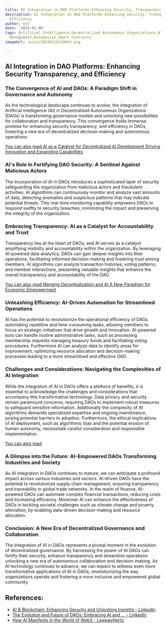 ```yaml
---
title: AI Integration in DAO Platforms Enhancing Security, Transparency, and Efficiency
description: AI Integration in DAO Platforms Enhancing Security, Transparency, and
  Efficiency
author: Usf
date: '2024-01-06'
tags: Artificial Intelligence,Decentralized Autonomous Organizations,Blockchain,Security,Transparency,Efficiency,Governance,Risk
  Management,Automation,Smart Contracts
imageUrl: /pixa/20240116120043.png

---
```

## AI Integration in DAO Platforms: Enhancing Security Transparency, and Efficiency

### The Convergence of AI and DAOs: A Paradigm  Shift in Governance and Autonomy

As the technological landscape continues  to evolve, the integration of Artificial  Intelligence (AI) in Decentralized Autonomous Organizations (DAOs) is transforming governance  models and unlocking new possibilities for collaboration and transparency. This convergence holds immense promise for enhancing security transparency, and  efficiency in DAOs, fostering  a new era of decentralized  decision-making and autonomous operations.

[You can also read AI as a Catalyst for Decentralized AI Development Driving Innovation and Expanding Capabilities](AI%20as%20a%20Catalyst%20for%20Decentralized%20AI%20Development%20Driving%20Innovation%20and%20Expanding%20Capabilities)


### AI's Role in Fortifying DAO Security: A  Sentinel Against Malicious Actors

The incorporation of AI in DAOs  introduces a sophisticated layer of  security safeguarding the organization from  malicious actors and fraudulent activities. AI algorithms can continuously monitor and analyze vast amounts  of  data, detecting anomalies and suspicious patterns that may indicate potential threats. This real-time monitoring capability empowers  DAOs to respond swiftly to security  breaches, minimizing the impact and preserving the  integrity of the organization.

###  Embracing Transparency:  AI as a Catalyst for Accountability and Trust

Transparency lies at the heart of DAOs, and AI serves as a catalyst amplifying visibility and accountability within the organization. By leveraging AI-powered data analytics,  DAOs can gain deeper insights into their operations, facilitating informed decision-making and fostering trust among members. AI algorithms can analyze transaction histories, voting patterns, and member interactions, presenting valuable insights that enhance the overall transparency and accountability of  the DAO.

[You  can also read Merging Decentralization and AI A  New Paradigm for Economic  Empowerment](Merging%20Decentralization%20and%20AI%20A%20New%20Paradigm%20for%20Economic%20Empowerment)


### Unleashing Efficiency: AI-Driven Automation  for Streamlined Operations

AI has the potential to revolutionize the  operational efficiency of  DAOs automating repetitive and time-consuming tasks, allowing  members to focus on strategic initiatives that drive growth and innovation. AI-powered bots can handle routine administrative tasks, such as processing membership requests managing treasury funds and facilitating voting  procedures. Furthermore AI can analyze data to identify areas for improvement, optimizing resource allocation and decision-making processes leading to a more streamlined  and effective DAO.

### Challenges and  Considerations:  Navigating the Complexities of AI Integration

While the integration of AI in DAOs offers a plethora of benefits, it is essential to acknowledge the challenges and considerations that accompany this  transformative technology. Data privacy and security remain paramount concerns, requiring DAOs  to implement robust measures to safeguard sensitive information. Additionally the complexity  of  AI algorithms demands specialized expertise  and ongoing maintenance, posing potential barriers  to adoption. Furthermore, the  ethical implications of AI  deployment,  such as algorithmic bias and the potential erosion  of human autonomy, necessitate careful consideration and responsible implementation.

[You can also read ]()


### A Glimpse into the Future: AI-Empowered DAOs Transforming Industries  and  Society

As AI integration in DAOs continues to mature, we can anticipate a profound  impact across various industries and sectors. AI-driven  DAOs have  the potential to revolutionize supply chain management, ensuring transparency and traceability in global trade networks. In the realm of finance, AI-powered DAOs can automate complex financial transactions, reducing costs and increasing efficiency.  Moreover AI can enhance the effectiveness of DAOs  in tackling societal challenges such as climate change and poverty alleviation, by enabling data-driven decision-making  and  resource allocation.

### Conclusion: A New Era of Decentralized Governance  and  Collaboration

The integration of AI in DAOs represents a  pivotal moment  in the evolution of decentralized governance. By harnessing the power of AI DAOs can fortify their security, enhance transparency and streamline operations  unlocking a new era of autonomous collaboration and decision-making. As AI technology continues to advance, we can expect to witness even more transformative applications of AI in DAOs, revolutionizing the  way organizations  operate and fostering a  more inclusive and  empowered global community.

## References:
- [AI & Blockchain: Enhancing Security and Unlocking Insights - LinkedIn](https://www.linkedin.com/pulse/ai-blockchain-enhancing-security-unlocking-insights-thresh0ldglobal)
- [The Evolution and Future of DAOs: Embracing AI and ... - LinkedIn](https://www.linkedin.com/pulse/evolution-future-daos-embracing-ai-new-technologies-dr-willie-shi?trk=article-ssr-frontend-pulse_more-articles_related-content-card)
- [How AI Manifests in the World of Web3 - LeewayHertz](https://www.leewayhertz.com/ai-in-web3/)
